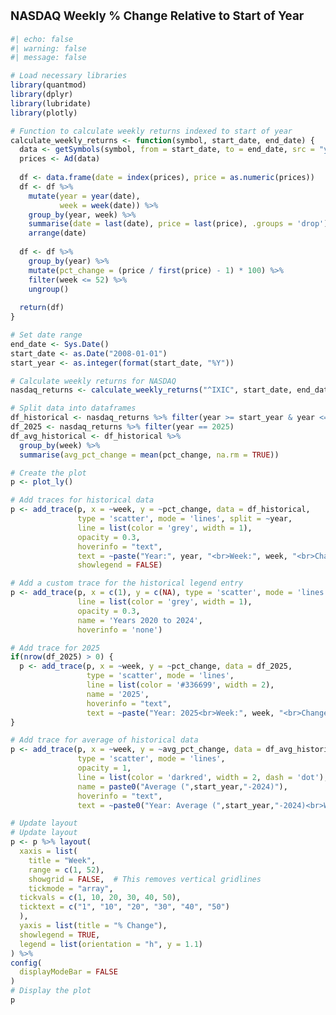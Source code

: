 

::: {style="font-size: 14pt;font-weight: bold;margin-bottom: 10px; margin-top: 20px"}
NASDAQ Weekly % Change Relative to Start of Year
:::

```r
#| echo: false
#| warning: false
#| message: false

# Load necessary libraries
library(quantmod)
library(dplyr)
library(lubridate)
library(plotly)

# Function to calculate weekly returns indexed to start of year
calculate_weekly_returns <- function(symbol, start_date, end_date) {
  data <- getSymbols(symbol, from = start_date, to = end_date, src = "yahoo", auto.assign = FALSE)
  prices <- Ad(data)
  
  df <- data.frame(date = index(prices), price = as.numeric(prices))
  df <- df %>%
    mutate(year = year(date),
           week = week(date)) %>%
    group_by(year, week) %>%
    summarise(date = last(date), price = last(price), .groups = 'drop') %>%
    arrange(date)
  
  df <- df %>%
    group_by(year) %>%
    mutate(pct_change = (price / first(price) - 1) * 100) %>%
    filter(week <= 52) %>%
    ungroup()
  
  return(df)
}

# Set date range
end_date <- Sys.Date()
start_date <- as.Date("2008-01-01")
start_year <- as.integer(format(start_date, "%Y"))

# Calculate weekly returns for NASDAQ
nasdaq_returns <- calculate_weekly_returns("^IXIC", start_date, end_date)

# Split data into dataframes
df_historical <- nasdaq_returns %>% filter(year >= start_year & year <= 2024)
df_2025 <- nasdaq_returns %>% filter(year == 2025)
df_avg_historical <- df_historical %>%
  group_by(week) %>%
  summarise(avg_pct_change = mean(pct_change, na.rm = TRUE))

# Create the plot
p <- plot_ly()

# Add traces for historical data
p <- add_trace(p, x = ~week, y = ~pct_change, data = df_historical,
               type = 'scatter', mode = 'lines', split = ~year,
               line = list(color = 'grey', width = 1),
               opacity = 0.3,
               hoverinfo = "text",
               text = ~paste("Year:", year, "<br>Week:", week, "<br>Change:", round(pct_change, 2), "%"),
               showlegend = FALSE)

# Add a custom trace for the historical legend entry
p <- add_trace(p, x = c(1), y = c(NA), type = 'scatter', mode = 'lines',
               line = list(color = 'grey', width = 1),
               opacity = 0.3,
               name = 'Years 2020 to 2024',
               hoverinfo = 'none')

# Add trace for 2025
if(nrow(df_2025) > 0) {
  p <- add_trace(p, x = ~week, y = ~pct_change, data = df_2025,
                 type = 'scatter', mode = 'lines',
                 line = list(color = '#336699', width = 2),
                 name = '2025',
                 hoverinfo = "text",
                 text = ~paste("Year: 2025<br>Week:", week, "<br>Change:", round(pct_change, 2), "%"))
}

# Add trace for average of historical data
p <- add_trace(p, x = ~week, y = ~avg_pct_change, data = df_avg_historical,
               type = 'scatter', mode = 'lines',
               opacity = 1,
               line = list(color = 'darkred', width = 2, dash = 'dot'),
               name = paste0("Average (",start_year,"-2024)"),
               hoverinfo = "text",
               text = ~paste0("Year: Average (",start_year,"-2024)<br>Week:", week, "<br>Change:", round(avg_pct_change, 2), "%"))

# Update layout
# Update layout
p <- p %>% layout(
  xaxis = list(
    title = "Week", 
    range = c(1, 52),
    showgrid = FALSE,  # This removes vertical gridlines
    tickmode = "array",
  tickvals = c(1, 10, 20, 30, 40, 50),
  ticktext = c("1", "10", "20", "30", "40", "50")
  ),
  yaxis = list(title = "% Change"),
  showlegend = TRUE,
  legend = list(orientation = "h", y = 1.1)
) %>%
config(
  displayModeBar = FALSE
)
# Display the plot
p
```
